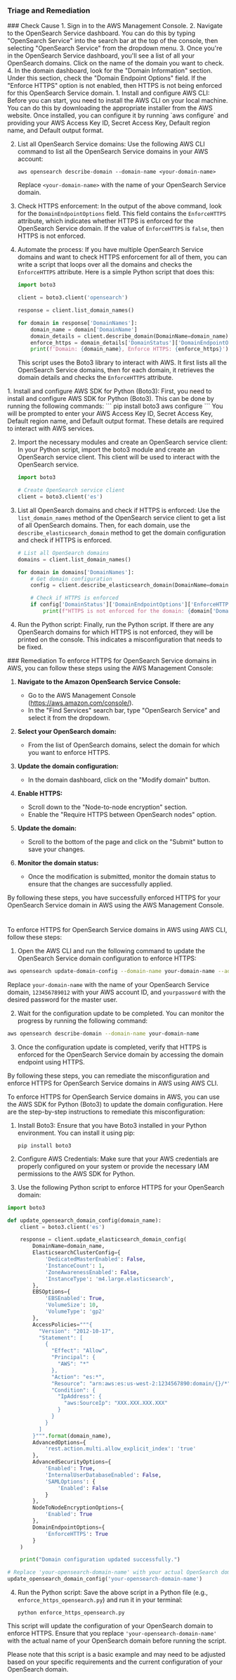 
### Triage and Remediation
<Tabs>

<Tab title='Cause'>
### Check Cause
<AccordionGroup>
<Accordion title='Using Console' defaultOpen='true'>
1. Sign in to the AWS Management Console.
2. Navigate to the OpenSearch Service dashboard. You can do this by typing "OpenSearch Service" into the search bar at the top of the console, then selecting "OpenSearch Service" from the dropdown menu.
3. Once you're in the OpenSearch Service dashboard, you'll see a list of all your OpenSearch domains. Click on the name of the domain you want to check.
4. In the domain dashboard, look for the "Domain Information" section. Under this section, check the "Domain Endpoint Options" field. If the "Enforce HTTPS" option is not enabled, then HTTPS is not being enforced for this OpenSearch Service domain.
</Accordion>

<Accordion title='Using CLI'>
1. Install and configure AWS CLI: Before you can start, you need to install the AWS CLI on your local machine. You can do this by downloading the appropriate installer from the AWS website. Once installed, you can configure it by running `aws configure` and providing your AWS Access Key ID, Secret Access Key, Default region name, and Default output format.

2. List all OpenSearch Service domains: Use the following AWS CLI command to list all the OpenSearch Service domains in your AWS account:

   ```
   aws opensearch describe-domain --domain-name <your-domain-name>
   ```
   Replace `<your-domain-name>` with the name of your OpenSearch Service domain.

3. Check HTTPS enforcement: In the output of the above command, look for the `DomainEndpointOptions` field. This field contains the `EnforceHTTPS` attribute, which indicates whether HTTPS is enforced for the OpenSearch Service domain. If the value of `EnforceHTTPS` is `false`, then HTTPS is not enforced.

4. Automate the process: If you have multiple OpenSearch Service domains and want to check HTTPS enforcement for all of them, you can write a script that loops over all the domains and checks the `EnforceHTTPS` attribute. Here is a simple Python script that does this:

   ```python
   import boto3

   client = boto3.client('opensearch')

   response = client.list_domain_names()

   for domain in response['DomainNames']:
       domain_name = domain['DomainName']
       domain_details = client.describe_domain(DomainName=domain_name)
       enforce_https = domain_details['DomainStatus']['DomainEndpointOptions']['EnforceHTTPS']
       print(f'Domain: {domain_name}, Enforce HTTPS: {enforce_https}')
   ```
   This script uses the Boto3 library to interact with AWS. It first lists all the OpenSearch Service domains, then for each domain, it retrieves the domain details and checks the `EnforceHTTPS` attribute.
</Accordion>

<Accordion title='Using Python'>
1. Install and configure AWS SDK for Python (Boto3):
   First, you need to install and configure AWS SDK for Python (Boto3). This can be done by running the following commands:
   ```
   pip install boto3
   aws configure
   ```
   You will be prompted to enter your AWS Access Key ID, Secret Access Key, Default region name, and Default output format. These details are required to interact with AWS services.

2. Import the necessary modules and create an OpenSearch service client:
   In your Python script, import the boto3 module and create an OpenSearch service client. This client will be used to interact with the OpenSearch service.
   ```python
   import boto3

   # Create OpenSearch service client
   client = boto3.client('es')
   ```

3. List all OpenSearch domains and check if HTTPS is enforced:
   Use the `list_domain_names` method of the OpenSearch service client to get a list of all OpenSearch domains. Then, for each domain, use the `describe_elasticsearch_domain` method to get the domain configuration and check if HTTPS is enforced.
   ```python
   # List all OpenSearch domains
   domains = client.list_domain_names()

   for domain in domains['DomainNames']:
       # Get domain configuration
       config = client.describe_elasticsearch_domain(DomainName=domain['DomainName'])

       # Check if HTTPS is enforced
       if config['DomainStatus']['DomainEndpointOptions']['EnforceHTTPS'] == False:
           print(f"HTTPS is not enforced for the domain: {domain['DomainName']}")
   ```

4. Run the Python script:
   Finally, run the Python script. If there are any OpenSearch domains for which HTTPS is not enforced, they will be printed on the console. This indicates a misconfiguration that needs to be fixed.
</Accordion>

</AccordionGroup>
</Tab>
<Tab title='Remediation'>
### Remediation

<AccordionGroup>
<Accordion title='Using Console' defaultOpen='true'>
To enforce HTTPS for OpenSearch Service domains in AWS, you can follow these steps using the AWS Management Console:

1. **Navigate to the Amazon OpenSearch Service Console:**
   - Go to the AWS Management Console (https://aws.amazon.com/console/).
   - In the "Find Services" search bar, type "OpenSearch Service" and select it from the dropdown.

2. **Select your OpenSearch domain:**
   - From the list of OpenSearch domains, select the domain for which you want to enforce HTTPS.

3. **Update the domain configuration:**
   - In the domain dashboard, click on the "Modify domain" button.

4. **Enable HTTPS:**
   - Scroll down to the "Node-to-node encryption" section.
   - Enable the "Require HTTPS between OpenSearch nodes" option.

5. **Update the domain:**
   - Scroll to the bottom of the page and click on the "Submit" button to save your changes.

6. **Monitor the domain status:**
   - Once the modification is submitted, monitor the domain status to ensure that the changes are successfully applied.

By following these steps, you have successfully enforced HTTPS for your OpenSearch Service domain in AWS using the AWS Management Console.

#
</Accordion>

<Accordion title='Using CLI'>
To enforce HTTPS for OpenSearch Service domains in AWS using AWS CLI, follow these steps:

1. Open the AWS CLI and run the following command to update the OpenSearch Service domain configuration to enforce HTTPS:
   
```bash
aws opensearch update-domain-config --domain-name your-domain-name --advanced-security-options Enabled=true,InternalUserDatabaseEnabled=false,MasterUserOptions.MasterUserARN=arn:aws:iam::123456789012:user/admin,MasterUserOptions.MasterUserName=admin,MasterUserOptions.MasterUserPassword=yourpassword,RestApiEndpoint=HTTPS
```

Replace `your-domain-name` with the name of your OpenSearch Service domain, `123456789012` with your AWS account ID, and `yourpassword` with the desired password for the master user.

2. Wait for the configuration update to be completed. You can monitor the progress by running the following command:

```bash
aws opensearch describe-domain --domain-name your-domain-name
```

3. Once the configuration update is completed, verify that HTTPS is enforced for the OpenSearch Service domain by accessing the domain endpoint using HTTPS.

By following these steps, you can remediate the misconfiguration and enforce HTTPS for OpenSearch Service domains in AWS using AWS CLI.
</Accordion>

<Accordion title='Using Python'>
To enforce HTTPS for OpenSearch Service domains in AWS, you can use the AWS SDK for Python (Boto3) to update the domain configuration. Here are the step-by-step instructions to remediate this misconfiguration:

1. Install Boto3:
   Ensure that you have Boto3 installed in your Python environment. You can install it using pip:
   ```
   pip install boto3
   ```

2. Configure AWS Credentials:
   Make sure that your AWS credentials are properly configured on your system or provide the necessary IAM permissions to the AWS SDK for Python.

3. Use the following Python script to enforce HTTPS for your OpenSearch domain:

```python
import boto3

def update_opensearch_domain_config(domain_name):
    client = boto3.client('es')

    response = client.update_elasticsearch_domain_config(
        DomainName=domain_name,
        ElasticsearchClusterConfig={
            'DedicatedMasterEnabled': False,
            'InstanceCount': 1,
            'ZoneAwarenessEnabled': False,
            'InstanceType': 'm4.large.elasticsearch',
        },
        EBSOptions={
            'EBSEnabled': True,
            'VolumeSize': 10,
            'VolumeType': 'gp2'
        },
        AccessPolicies="""{
          "Version": "2012-10-17",
          "Statement": [
            {
              "Effect": "Allow",
              "Principal": {
                "AWS": "*"
              },
              "Action": "es:*",
              "Resource": "arn:aws:es:us-west-2:1234567890:domain/{}/*",
              "Condition": {
                "IpAddress": {
                  "aws:SourceIp": "XXX.XXX.XXX.XXX"
                }
              }
            }
          ]
        }""".format(domain_name),
        AdvancedOptions={
            'rest.action.multi.allow_explicit_index': 'true'
        },
        AdvancedSecurityOptions={
            'Enabled': True,
            'InternalUserDatabaseEnabled': False,
            'SAMLOptions': {
                'Enabled': False
            }
        },
        NodeToNodeEncryptionOptions={
            'Enabled': True
        },
        DomainEndpointOptions={
            'EnforceHTTPS': True
        }
    )

    print("Domain configuration updated successfully.")

# Replace 'your-opensearch-domain-name' with your actual OpenSearch domain name
update_opensearch_domain_config('your-opensearch-domain-name')
```

4. Run the Python script:
   Save the above script in a Python file (e.g., `enforce_https_opensearch.py`) and run it in your terminal:
   ```
   python enforce_https_opensearch.py
   ```

This script will update the configuration of your OpenSearch domain to enforce HTTPS. Ensure that you replace `'your-opensearch-domain-name'` with the actual name of your OpenSearch domain before running the script.

Please note that this script is a basic example and may need to be adjusted based on your specific requirements and the current configuration of your OpenSearch domain.
</Accordion>

</AccordionGroup>
</Tab>
</Tabs>
